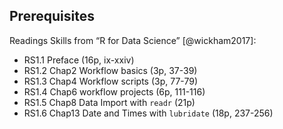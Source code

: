 ## Prerequisites

Readings Skills from "R for Data Science" [@wickham2017]:

- RS1.1 Preface (16p, ix-xxiv)
- RS1.2 Chap2 Workflow basics (3p, 37-39)
- RS1.3 Chap4 Workflow scripts (3p, 77-79)
- RS1.4 Chap6 workflow projects (6p, 111-116)
- RS1.5 Chap8 Data Import with `readr` (21p)
- RS1.6 Chap13 Date and Times with `lubridate` (18p, 237-256)
